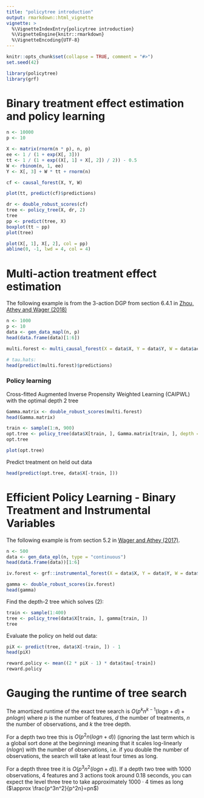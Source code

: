 ```yaml
---
title: "policytree introduction"
output: rmarkdown::html_vignette
vignette: >
  %\VignetteIndexEntry{policytree introduction}
  %\VignetteEngine{knitr::rmarkdown}
  %\VignetteEncoding{UTF-8}
---
```


```r
knitr::opts_chunk$set(collapse = TRUE, comment = "#>")
set.seed(42)
```

```r
library(policytree)
library(grf)
```

# Binary treatment effect estimation and policy learning
```r
n <- 10000
p <- 10

X <- matrix(rnorm(n * p), n, p)
ee <- 1 / (1 + exp(X[, 3]))
tt <- 1 / (1 + exp((X[, 1] + X[, 2]) / 2)) - 0.5
W <- rbinom(n, 1, ee)
Y <- X[, 3] + W * tt + rnorm(n)

cf <- causal_forest(X, Y, W)

plot(tt, predict(cf)$predictions)

dr <- double_robust_scores(cf)
tree <- policy_tree(X, dr, 2)
tree
pp <- predict(tree, X)
boxplot(tt ~ pp)
plot(tree)

plot(X[, 1], X[, 2], col = pp)
abline(0, -1, lwd = 4, col = 4)
```

# Multi-action treatment effect estimation

The following example is from the 3-action DGP from section 6.4.1 in [Zhou, Athey and Wager (2018)](https://arxiv.org/abs/1810.04778)

```r
n <- 1000
p <- 10
data <- gen_data_mapl(n, p)
head(data.frame(data)[1:6])

multi.forest <- multi_causal_forest(X = data$X, Y = data$Y, W = data$action)

# tau.hats:
head(predict(multi.forest)$predictions)
```

### Policy learning

Cross-fitted Augmented Inverse Propensity Weighted Learning (CAIPWL) with the optimal depth 2 tree

```r
Gamma.matrix <- double_robust_scores(multi.forest)
head(Gamma.matrix)

train <- sample(1:n, 900)
opt.tree <- policy_tree(data$X[train, ], Gamma.matrix[train, ], depth = 2)
opt.tree

plot(opt.tree)
```

Predict treatment on held out data

```r
head(predict(opt.tree, data$X[-train, ]))
```

# Efficient Policy Learning - Binary Treatment and Instrumental Variables

The following example is from section 5.2 in [Wager and Athey (2017)](https://arxiv.org/abs/1702.02896).

```r
n <- 500
data <- gen_data_epl(n, type = "continuous")
head(data.frame(data))[1:6]

iv.forest <- grf::instrumental_forest(X = data$X, Y = data$Y, W = data$W, Z = data$Z)

gamma <- double_robust_scores(iv.forest)
head(gamma)
```

Find the depth-2 tree which solves (2):

```r
train <- sample(1:400)
tree <- policy_tree(data$X[train, ], gamma[train, ])
tree
```

Evaluate the policy on held out data:

```r
piX <- predict(tree, data$X[-train, ]) - 1
head(piX)

reward.policy <- mean((2 * piX - 1) * data$tau[-train])
reward.policy
```

# Gauging the runtime of tree search

The amortized runtime of the exact tree search is $O(p^k n^{k-1} (log n + d) + pnlog n)$ where $p$ is the number of features, $d$ the number of treatments, $n$ the number of observations, and $k$ the tree depth.

For a depth two tree this is $O(p^2 n (log n + d))$ (ignoring the last term which is a global sort done at the beginning) meaning that it scales log-linearly ($nlogn$) with the number of observations, i.e. if you double the number of observations, the search will take at least four times as long.

For a depth three tree it is $O(p^3 n^2 (log n + d))$. If a depth two tree with 1000 observations, 4 features and 3 actions took around 0.18 seconds, you can
expect the level three tree to take approximately $1000\cdot 4$ times as long ($\approx
\frac{p^3n^2}{p^2n}=pn$)
